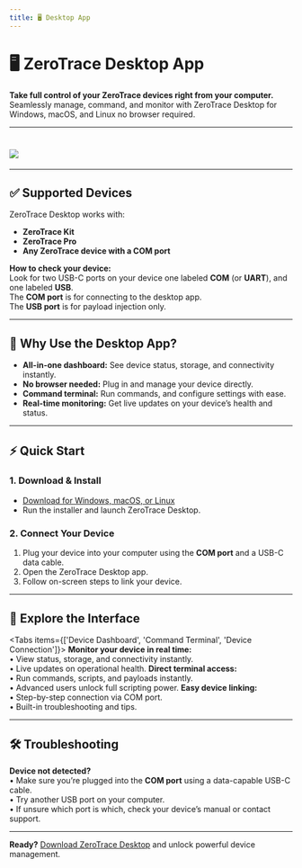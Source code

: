 ```yaml
---
title: 🖥️ Desktop App
---
```



# 🖥️ ZeroTrace Desktop App

**Take full control of your ZeroTrace devices right from your computer.**
Seamlessly manage, command, and monitor with ZeroTrace Desktop for Windows, macOS, and Linux no browser required.

---

# ![](/img.png)

---

## ✅ Supported Devices

ZeroTrace Desktop works with:
- **ZeroTrace Kit**
- **ZeroTrace Pro**
- **Any ZeroTrace device with a COM port**

<Callout type="info">
    <b>How to check your device:</b><br/>
    Look for two USB-C ports on your device one labeled <b>COM</b> (or <b>UART</b>), and one labeled <b>USB</b>.<br/>
    The <b>COM port</b> is for connecting to the desktop app.<br/>
    The <b>USB port</b> is for payload injection only.
</Callout>

---

## 🚀 Why Use the Desktop App?

- **All-in-one dashboard:** See device status, storage, and connectivity instantly.
- **No browser needed:** Plug in and manage your device directly.
- **Command terminal:** Run commands, and configure settings with ease.
- **Real-time monitoring:** Get live updates on your device’s health and status.

---

## ⚡ Quick Start

### 1. Download & Install

- [Download for Windows, macOS, or Linux](https://zerotrace.pw/desktop-app)
- Run the installer and launch ZeroTrace Desktop.

### 2. Connect Your Device

1. Plug your device into your computer using the **COM port** and a USB-C data cable.
2. Open the ZeroTrace Desktop app.
3. Follow on-screen steps to link your device.

---

## 🧭 Explore the Interface

<Tabs items={['Device Dashboard', 'Command Terminal', 'Device Connection']}>
    <Tab value="Device Dashboard">
        <b>Monitor your device in real time:</b><br/>
        • View status, storage, and connectivity instantly.<br/>
        • Live updates on operational health.
    </Tab>
    <Tab value="Command Terminal">
        <b>Direct terminal access:</b><br/>
        • Run commands, scripts, and payloads instantly.<br/>
        • Advanced users unlock full scripting power.
    </Tab>
    <Tab value="Device Connection">
        <b>Easy device linking:</b><br/>
        • Step-by-step connection via COM port.<br/>
        • Built-in troubleshooting and tips.
    </Tab>
</Tabs>

---

## 🛠️ Troubleshooting

<Callout type="warning">
    <b>Device not detected?</b><br/>
    • Make sure you’re plugged into the <b>COM port</b> using a data-capable USB-C cable.<br/>
    • Try another USB port on your computer.<br/>
    • If unsure which port is which, check your device’s manual or contact support.
</Callout>

---

<Callout type="success">
    <b>Ready?</b> <a href="https://zerotrace.pw/desktop-app">Download ZeroTrace Desktop</a> and unlock powerful device management.
</Callout>